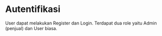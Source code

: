 # Autentifikasi

User dapat melakukan Register dan Login. Terdapat dua role yaitu Admin (penjual) dan User biasa.